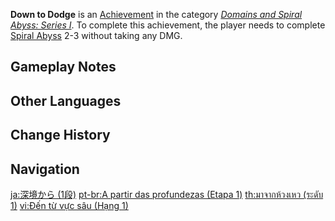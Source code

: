 {{Achievement Infobox
|title        = Down to Dodge
|id           = 82047
|order id     = 2047
|category     = Domains and Spiral Abyss: Series I
|description  = Complete [[Spiral Abyss]] 2-3 without taking any DMG.
|requirements = 
|primogems    = 5
|tracking     = Tracks your total amount.
|topic        = 
|set          = Down to Dodge
|tier         = 1
|tiers_total  = 3
}}
'''Down to Dodge''' is an [[Achievement]] in the category ''[[Domains and Spiral Abyss: Series I]]''. To complete this achievement, the player needs to complete [[Spiral Abyss]] 2-3 without taking any DMG.

==Gameplay Notes==
{{Transclude|Down to Dodge|Gameplay Notes}}
<!--
==Trivia==

==Video Guides==
{{EVT
|video1   = 
|caption1 = 
}}
-->

==Other Languages==
{{Transclude|Down to Dodge|Other Languages}}

==Change History==
{{Change History|1.0}}
<!--
==References==
{{Reflist}}
-->
==Navigation==
{{Achievement Navbox}}

[[ja:深境から (1段)]]
[[pt-br:A partir das profundezas (Etapa 1)]]
[[th:มาจากห้วงเหว (ระดับ 1)]]
[[vi:Đến từ vực sâu (Hạng 1)]]